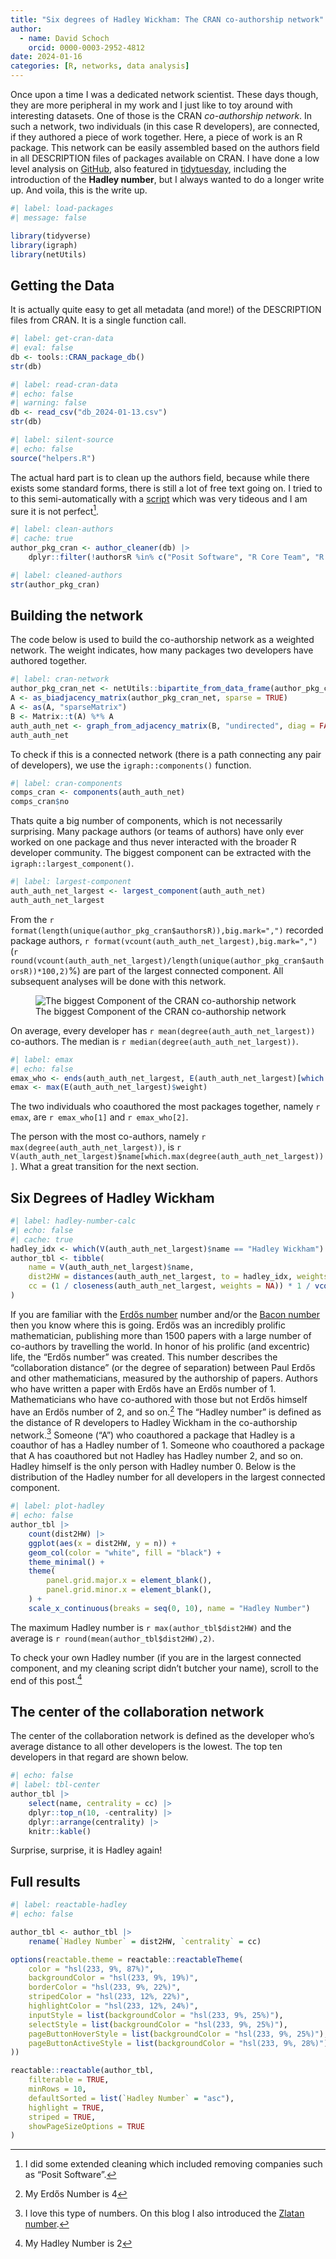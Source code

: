 ```yaml
---
title: "Six degrees of Hadley Wickham: The CRAN co-authorship network"
author:
  - name: David Schoch
    orcid: 0000-0003-2952-4812
date: 2024-01-16
categories: [R, networks, data analysis]
---
```


Once upon a time I was a dedicated network scientist. These days though, they are more peripheral in my work and I just like to toy around with interesting datasets. One of those is the CRAN *co-authorship network*. 
In such a network, two individuals (in this case R developers), are connected, if they authored a piece of work together. Here, a piece of work is an R package. This network can be easily assembled based on the authors field in all DESCRIPTION files of packages available on CRAN. I have done a low level analysis on [GitHub](https://github.com/schochastics/CRAN_collaboration), also featured in
[tidytuesday](https://github.com/rfordatascience/tidytuesday/tree/master/data/2023/2023-09-19), including the introduction of the **Hadley number**, but I always wanted to do a longer write up. And voila, this is the write up.

```r
#| label: load-packages
#| message: false

library(tidyverse)
library(igraph)
library(netUtils)
```

## Getting the Data

It is actually quite easy to get all metadata (and more!) of the DESCRIPTION files from CRAN. It is a single function call. 
```r
#| label: get-cran-data
#| eval: false
db <- tools::CRAN_package_db()
str(db)
```


```r
#| label: read-cran-data
#| echo: false
#| warning: false
db <- read_csv("db_2024-01-13.csv")
str(db)
```

```r
#| label: silent-source
#| echo: false
source("helpers.R")
```

The actual hard part is to clean up the authors field, because while there exists some standard forms, there is still a lot of free text going on. I tried to to this semi-automatically with a [script](https://github.com/schochastics/CRAN_collaboration/blob/main/Rscripts/helpers.R) which was very tideous and I am sure it is not perfect[^clean].

```r
#| label: clean-authors
#| cache: true
author_pkg_cran <- author_cleaner(db) |>
    dplyr::filter(!authorsR %in% c("Posit Software", "R Core Team", "R Foundation", "Rstudio", "Company"))
```

```r
#| label: cleaned-authors
str(author_pkg_cran)
```

## Building the network

The code below is used to build the co-authorship network as a weighted network. The weight indicates, how many packages two developers have authored together.

```r
#| label: cran-network
author_pkg_cran_net <- netUtils::bipartite_from_data_frame(author_pkg_cran, "authorsR", "Package")
A <- as_biadjacency_matrix(author_pkg_cran_net, sparse = TRUE)
A <- as(A, "sparseMatrix")
B <- Matrix::t(A) %*% A
auth_auth_net <- graph_from_adjacency_matrix(B, "undirected", diag = FALSE, weighted = TRUE)
auth_auth_net
```

To check if this is a connected network (there is a path connecting any pair of developers), we use the `igraph::components()` function.

```r
#| label: cran-components
comps_cran <- components(auth_auth_net)
comps_cran$no
```

Thats quite a big number of components, which is not necessarily surprising. Many package authors (or teams of authors) have only ever worked on one package and thus never interacted with the broader R developer community.
The biggest component can be extracted with the `igraph::largest_component()`.

```r
#| label: largest-component
auth_auth_net_largest <- largest_component(auth_auth_net)
auth_auth_net_largest
```

From the `r format(length(unique(author_pkg_cran$authorsR)),big.mark=",")` recorded package authors, `r format(vcount(auth_auth_net_largest),big.mark=",")` (`r round(vcount(auth_auth_net_largest)/length(unique(author_pkg_cran$authorsR))*100,2)`%) are part of the largest connected component. All subsequent analyses will be done with this network.

![The biggest Component of the CRAN co-authorship network](https://github.com/schochastics/CRAN_collaboration/raw/main/figures/network.png)

On average, every developer has `r mean(degree(auth_auth_net_largest))` co-authors. The median is `r median(degree(auth_auth_net_largest))`. 

```r
#| label: emax
#| echo: false
emax_who <- ends(auth_auth_net_largest, E(auth_auth_net_largest)[which.max(E(auth_auth_net_largest)$weight)])[1, ]
emax <- max(E(auth_auth_net_largest)$weight)
```

The two individuals who coauthored the most packages together, namely `r emax`, are `r emax_who[1]` and `r emax_who[2]`.

The person with the most co-authors, namely `r max(degree(auth_auth_net_largest))`, is `r V(auth_auth_net_largest)$name[which.max(degree(auth_auth_net_largest))]`. What a great transition for the next section.

## Six Degrees of Hadley Wickham

```r
#| label: hadley-number-calc
#| echo: false
#| cache: true
hadley_idx <- which(V(auth_auth_net_largest)$name == "Hadley Wickham")
author_tbl <- tibble(
    name = V(auth_auth_net_largest)$name,
    dist2HW = distances(auth_auth_net_largest, to = hadley_idx, weights = NA),
    cc = (1 / closeness(auth_auth_net_largest, weights = NA)) * 1 / vcount(auth_auth_net_largest)
)

```

If you are familiar with the [Erdős
number](https://en.wikipedia.org/wiki/Erd%C5%91s_number) number and/or
the [Bacon
number](https://en.wikipedia.org/wiki/Six_Degrees_of_Kevin_Bacon#Bacon_numbers)
then you know where this is going. Erdős was an incredibly prolific mathematician, publishing more than 1500 papers with a large number of co-authors by travelling the world.
In honor of his prolific (and excentric) life, the "Erdős number" was created.
This number describes the "collaboration distance" (or the degree of separation) between Paul Erdős and other mathematicians, measured by the authorship of papers. Authors who have written a paper with Erdős have an Erdős number of 1. Mathematicians who have co-authored with those
but not Erdős himself have an Erdős number of 2, and so on.[^1]
The "Hadley number" is defined as the
distance of R developers to Hadley Wickham in the co-authorship network.[^2]
Someone (“A”) who coauthored a package that Hadley is a coauthor of
has a Hadley number of 1. Someone who coauthored a package that A
has coauthored but not Hadley has Hadley number 2, and so on. Hadley
himself is the only person with Hadley number 0. Below is the distribution of the Hadley number for all developers in the largest connected component. 

```r
#| label: plot-hadley
#| echo: false
author_tbl |>
    count(dist2HW) |>
    ggplot(aes(x = dist2HW, y = n)) +
    geom_col(color = "white", fill = "black") +
    theme_minimal() +
    theme(
        panel.grid.major.x = element_blank(),
        panel.grid.minor.x = element_blank(),
    ) +
    scale_x_continuous(breaks = seq(0, 10), name = "Hadley Number")
```

The maximum Hadley number is `r max(author_tbl$dist2HW)` and the average is `r round(mean(author_tbl$dist2HW),2)`.

To check your own Hadley number (if you are in the largest connected component, and my cleaning script didn't butcher your name), scroll to the end of this post.[^3]

## The center of the collaboration network

The center of the collaboration network is defined as the developer
who’s average distance to all other developers is the lowest. The top
ten developers in that regard are shown below.

```r
#| echo: false
#| label: tbl-center
author_tbl |>
    select(name, centrality = cc) |>
    dplyr::top_n(10, -centrality) |>
    dplyr::arrange(centrality) |>
    knitr::kable()
```

Surprise, surprise, it is Hadley again!

## Full results

```r
#| label: reactable-hadley
#| echo: false

author_tbl <- author_tbl |>
    rename(`Hadley Number` = dist2HW, `centrality` = cc)

options(reactable.theme = reactable::reactableTheme(
    color = "hsl(233, 9%, 87%)",
    backgroundColor = "hsl(233, 9%, 19%)",
    borderColor = "hsl(233, 9%, 22%)",
    stripedColor = "hsl(233, 12%, 22%)",
    highlightColor = "hsl(233, 12%, 24%)",
    inputStyle = list(backgroundColor = "hsl(233, 9%, 25%)"),
    selectStyle = list(backgroundColor = "hsl(233, 9%, 25%)"),
    pageButtonHoverStyle = list(backgroundColor = "hsl(233, 9%, 25%)"),
    pageButtonActiveStyle = list(backgroundColor = "hsl(233, 9%, 28%)")
))

reactable::reactable(author_tbl,
    filterable = TRUE,
    minRows = 10,
    defaultSorted = list(`Hadley Number` = "asc"),
    highlight = TRUE,
    striped = TRUE,
    showPageSizeOptions = TRUE
)
```

[^clean]: I did some extended cleaning which included removing companies such as "Posit Software".
[^1]: My Erdős Number is 4
[^2]: I love this type of numbers. On this blog I also introduced the [Zlatan number](http://blog.schochastics.net/posts/2018-09-28_six-degrees-of-zlatan-ibrahimovic/). 
[^3]: My Hadley Number is 2